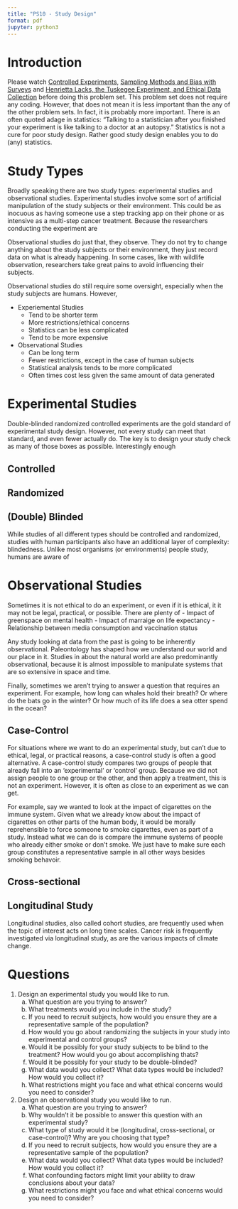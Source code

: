 ```yaml
---
title: "PS10 - Study Design"
format: pdf
jupyter: python3
---
```


# Introduction

Please watch [Controlled Experiments](https://www.youtube.com/watch?v=kkBDa-ICvyY&list=PL8dPuuaLjXtNM_Y-bUAhblSAdWRnmBUcr&index=10),
[Sampling Methods and Bias with Surveys](https://www.youtube.com/watch?v=Rf-fIpB4D50&list=PL8dPuuaLjXtNM_Y-bUAhblSAdWRnmBUcr&index=11) and 
[Henrietta Lacks, the Tuskegee Experiment, and Ethical Data Collection](https://www.youtube.com/watch?v=CzNANZnoiRs&list=PL8dPuuaLjXtNM_Y-bUAhblSAdWRnmBUcr&index=13)
before doing this problem set. This problem set does not require any 
coding. However, that does not mean it is less important than the any of the 
other problem sets. In fact, it is probably more important. There is an often 
quoted adage in statistics: "Talking to a statistician after you finished your 
experiment is like talking to a doctor at an autopsy." Statistics is not a cure 
for poor study design. Rather good study design enables you to do (any) statistics.


# Study Types

Broadly speaking there are two study types: experimental studies and observational
studies. Experimental studies involve some sort of artificial manipulation of
the study subjects or their environment. This could be as inocuous as having someone use a step tracking app on their phone or as intensive as a multi-step cancer treatment. Because the researchers conducting the experiment are 

Observational studies do just that, they observe. They do not try to change 
anything about the study subjects or their environment, they just record data on
what is already happening. In some cases, like with wildlife observation,
researchers take great pains to avoid influencing their subjects. 

Observational studies do still require some oversight, especially when the study
subjects are humans. However, 

- Experiemental Studies
  - Tend to be shorter term
  - More restrictions/ethical concerns
  - Statistics can be less complicated
  - Tend to be more expensive
- Observational Studies
  - Can be long term
  - Fewer restrictions, except in the case of human subjects
  - Statistical analysis tends to be more complicated
  - Often times cost less given the same amount of data generated


# Experimental Studies

Double-blinded randomized controlled experiments are the gold standard of 
experimental study design. However, not every study can meet that standard, and 
even fewer actually do. The key is to design your study check as many of those
boxes as possible. Interestingly enough 

## Controlled

## Randomized

## (Double) Blinded

While studies of all different types should be controlled and randomized, studies
with human participants also have an additional layer of complexity: blindedness.
Unlike most organisms (or environments) people study, humans are aware of 

# Observational Studies

Sometimes it is not ethical to do an experiment, or even if it is ethical, it 
it may not be legal, practical, or possible. There are plenty of 
-   Impact of greenspace on mental health
-   Impact of marraige on life expectancy
-   Relationship between media consumption and vaccination status

Any study looking at data from the past is going to be inherently observational.
Paleontology has shaped how we understand our world and our place in it. 
Studies in about the natural world are also predominantly observational, because 
it is almost impossible to manipulate systems that are so extensive in space and
time. 

Finally, sometimes we aren't trying to answer a question that requires an
experiment. For example, how long can whales hold their breath? Or where do the
bats go in the winter? Or how much of its life does a sea otter spend in the ocean?

## Case-Control

For situations where we want to do an experimental study, but can't due to 
ethical, legal, or practical reasons, a case-control study is often a good
alternative. A case-control study compares two groups of people that already fall
into an 'experimental' or 'control' group. Because we did not assign people to 
one group or the other, and then apply a treatment, this is not an experiment.
However, it is often as close to an experiment as we can get. 

For example, say we wanted to look at the impact of cigarettes on the immune system. 
Given what we already know about the impact of cigarettes on other parts of 
the human body, it would be morally reprehensible to force someone to smoke 
cigarettes, even as part of a study. Instead what we can do is compare the 
immune systems of people who already either smoke or don't smoke. We just have 
to make sure each group constitutes a representative sample in all other ways 
besides smoking behavoir.

## Cross-sectional

## Longitudinal Study

Longitudinal studies, also called cohort studies, are frequently used when the
topic of interest acts on long time scales. Cancer risk is frequently investigated
via longitudinal study, as are the various impacts of climate change.



# Questions

1. Design an experimental study you would like to run. 
   a. What question are you trying to answer?
   b. What treatments would you include in the study?
   c. If you need to recruit subjects, how would you ensure they are a representative sample of the population?
   d. How would you go about randomizing the subjects in your study into experimental and control groups?
   e. Would it be possibly for your study subjects to be blind to the treatment? How would you go about accomplishing thats?
   f. Would it be possibly for your study to be double-blinded?
   g. What data would you collect? What data types would be included? How would you collect it?
   h. What restrictions might you face and what ethical concerns would you need to consider?
2. Design an observational study you would like to run.
   a. What question are you trying to answer?
   b. Why wouldn't it be possible to answer this question with an experimental study?
   c. What type of study would it be (longitudinal, cross-sectional, or case-control)? Why are you choosing that type?
   d. If you need to recruit subjects, how would you ensure they are a representative sample of the population?
   e. What data would you collect? What data types would be included? How would you collect it?
   f. What confounding factors might limit your ability to draw conclusions about your data?
   g. What restrictions might you face and what ethical concerns would you need to consider?
